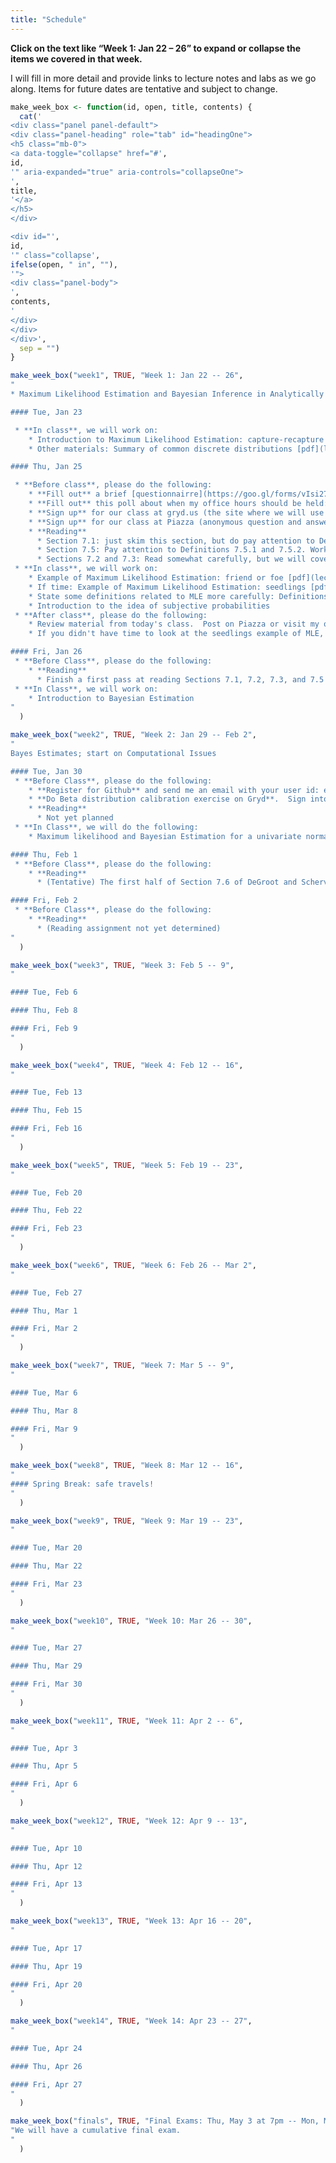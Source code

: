 ```yaml
---
title: "Schedule"
---
```


**Click on the text like "Week 1: Jan 22 -- 26" to expand or collapse the items we covered in that week.**

I will fill in more detail and provide links to lecture notes and labs as we go along.  Items for future dates are tentative and subject to change.

```r
make_week_box <- function(id, open, title, contents) {
  cat('
<div class="panel panel-default">
<div class="panel-heading" role="tab" id="headingOne">
<h5 class="mb-0">
<a data-toggle="collapse" href="#',
id,
'" aria-expanded="true" aria-controls="collapseOne">
',
title,
'</a>
</h5>
</div>

<div id="',
id,
'" class="collapse',
ifelse(open, " in", ""),
'">
<div class="panel-body">
',
contents,
'
</div>
</div>
</div>',
  sep = "")
}
```

```r
make_week_box("week1", TRUE, "Week 1: Jan 22 -- 26",
"
* Maximum Likelihood Estimation and Bayesian Inference in Analytically Tractable Models

#### Tue, Jan 23

 * **In class**, we will work on:
    * Introduction to Maximum Likelihood Estimation: capture-recapture [pdf](lectures/20180123_mle/20180123_capture_recapture.pdf)
    * Other materials: Summary of common discrete distributions [pdf](lectures/20180123_mle/20180123_discrete_distributions_summary.pdf)

#### Thu, Jan 25

 * **Before class**, please do the following:
    * **Fill out** a brief [questionnairre](https://goo.gl/forms/vIsi277yi74DrswL2)
    * **Fill out** this poll about when my office hours should be held: [http://whenisgood.net/5h5dzyy](http://whenisgood.net/5h5dzyy)
    * **Sign up** for our class at gryd.us (the site where we will use R starting Thursday!): [https://beta.gryd.us/course/pASBfTReABjoxzuzQv2g2J/register/](https://beta.gryd.us/course/pASBfTReABjoxzuzQv2g2J/register/)
    * **Sign up** for our class at Piazza (anonymous question and answer forum): [https://piazza.com/mtholyoke/spring2018/stat343](https://piazza.com/mtholyoke/spring2018/stat343)
    * **Reading**
      * Section 7.1: just skim this section, but do pay attention to Definitions 7.1.1, 7.1.2, 7.1.3, and 7.1.4.
      * Section 7.5: Pay attention to Definitions 7.5.1 and 7.5.2. Work through one or two of the examples.
      * Sections 7.2 and 7.3: Read somewhat carefully, but we will cover this in class today.
 * **In class**, we will work on:
    * Example of Maximum Likelihood Estimation: friend or foe [pdf](lectures/20180125_mle_continued/20180125_mle_friend_or_foe.pdf)
    * If time: Example of Maximum Likelihood Estimation: seedlings [pdf](lectures/20180123_mle/20180123_seedlings.pdf)
    * State some definitions related to MLE more carefully: Definitions 7.2.3/7.5.1 (it's the same definition repeated to emphasize its importance), 7.4.1, and 7.5.2.
    * Introduction to the idea of subjective probabilities
 * **After class**, please do the following:
    * Review material from today's class.  Post on Piazza or visit my office if you have any questions!
    * If you didn't have time to look at the seedlings example of MLE, I recommend you take a look at it; ask if you have questions!

#### Fri, Jan 26
 * **Before Class**, please do the following:
    * **Reading**
      * Finish a first pass at reading Sections 7.1, 7.2, 7.3, and 7.5 of DeGroot and Schervish
 * **In Class**, we will work on:
    * Introduction to Bayesian Estimation
"
  )
```

```r
make_week_box("week2", TRUE, "Week 2: Jan 29 -- Feb 2",
"
Bayes Estimates; start on Computational Issues

#### Tue, Jan 30
 * **Before Class**, please do the following:
    * **Register for Github** and send me an email with your user id: eray@mtholyoke.edu
    * **Do Beta distribution calibration exercise on Gryd**.  Sign into Gryd.  Click 'My Courses' at the top.  Click `Beta Distribution`.  Work through the exercise.
    * **Reading**
      * Not yet planned
 * **In Class**, we will do the following:
    * Maximum likelihood and Bayesian Estimation for a univariate normal with known variance?

#### Thu, Feb 1
 * **Before Class**, please do the following:
    * **Reading**
      * (Tentative) The first half of Section 7.6 of DeGroot and Schervish: up to, but not including, the subsection called ``M.L.E.'s and Bayes Estimators''; in my copy of the book, this is pages 426 -- 432.

#### Fri, Feb 2
 * **Before Class**, please do the following:
    * **Reading**
      * (Reading assignment not yet determined)
"
  )
```

```r
make_week_box("week3", TRUE, "Week 3: Feb 5 -- 9",
"

#### Tue, Feb 6

#### Thu, Feb 8

#### Fri, Feb 9
"
  )
```

```r
make_week_box("week4", TRUE, "Week 4: Feb 12 -- 16",
"

#### Tue, Feb 13

#### Thu, Feb 15

#### Fri, Feb 16
"
  )
```

```r
make_week_box("week5", TRUE, "Week 5: Feb 19 -- 23",
"

#### Tue, Feb 20

#### Thu, Feb 22

#### Fri, Feb 23
"
  )
```

```r
make_week_box("week6", TRUE, "Week 6: Feb 26 -- Mar 2",
"

#### Tue, Feb 27

#### Thu, Mar 1

#### Fri, Mar 2
"
  )
```

```r
make_week_box("week7", TRUE, "Week 7: Mar 5 -- 9",
"

#### Tue, Mar 6

#### Thu, Mar 8

#### Fri, Mar 9
"
  )
```

```r
make_week_box("week8", TRUE, "Week 8: Mar 12 -- 16",
"
#### Spring Break: safe travels!
"
  )
```

```r
make_week_box("week9", TRUE, "Week 9: Mar 19 -- 23",
"

#### Tue, Mar 20

#### Thu, Mar 22

#### Fri, Mar 23
"
  )
```

```r
make_week_box("week10", TRUE, "Week 10: Mar 26 -- 30",
"

#### Tue, Mar 27

#### Thu, Mar 29

#### Fri, Mar 30
"
  )
```

```r
make_week_box("week11", TRUE, "Week 11: Apr 2 -- 6",
"

#### Tue, Apr 3

#### Thu, Apr 5

#### Fri, Apr 6
"
  )
```

```r
make_week_box("week12", TRUE, "Week 12: Apr 9 -- 13",
"

#### Tue, Apr 10

#### Thu, Apr 12

#### Fri, Apr 13
"
  )
```

```r
make_week_box("week13", TRUE, "Week 13: Apr 16 -- 20",
"

#### Tue, Apr 17

#### Thu, Apr 19

#### Fri, Apr 20
"
  )
```

```r
make_week_box("week14", TRUE, "Week 14: Apr 23 -- 27",
"

#### Tue, Apr 24

#### Thu, Apr 26

#### Fri, Apr 27
"
  )
```

```r
make_week_box("finals", TRUE, "Final Exams: Thu, May 3 at 7pm -- Mon, May 7 at noon",
"We will have a cumulative final exam.
"
  )
```
